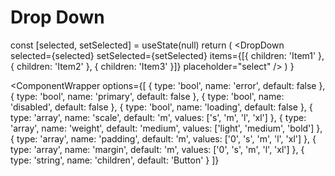 
# Drop Down

  const [selected, setSelected] = useState(null)
  return (
    <DropDown
      selected={selected}
      setSelected={setSelected}
      items={[{ children: 'Item1' }, { children: 'Item2' }, { children: 'Item3' }]}
      placeholder="select"
    />
  )
}

<ComponentWrapper
  options={[
    { type: 'bool', name: 'error', default: false },
    { type: 'bool', name: 'primary', default: false },
    { type: 'bool', name: 'disabled', default: false },
    { type: 'bool', name: 'loading', default: false },
    {
      type: 'array',
      name: 'scale',
      default: 'm',
      values: ['s', 'm', 'l', 'xl']
    },
    {
      type: 'array',
      name: 'weight',
      default: 'medium',
      values: ['light', 'medium', 'bold']
    },
    {
      type: 'array',
      name: 'padding',
      default: 'm',
      values: ['0', 's', 'm', 'l', 'xl']
    },
    {
      type: 'array',
      name: 'margin',
      default: 'm',
      values: ['0', 's', 'm', 'l', 'xl']
    },
    {
      type: 'string',
      name: 'children',
      default: 'Button'
    }
  ]}
>
  <Hello />
</ComponentWrapper>
